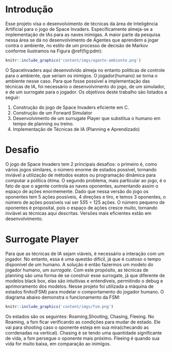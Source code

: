 # Introdução {#intro}
Esse projeto visa o desenvolvimento de técnicas da área de Inteligência Artificial para o jogo de Space Invaders. Especificamente almeja-se a implementação de IAs para as naves inimigas. A maior parte da pesquisa nessa área se dá no desenvolvimento de Agentes que aprendem a jogar contra o ambiente, no estilo de um processo de decisão de Markov conforme ilustramos na Figura \@ref(fig:pdm):


```r
knitr::include_graphics('content/imgs/agente-ambiente.png')
```

O SpaceInvaders aqui desenvolvido almeja no entanto politicas de controle para o ambiente, que seriam os inimigos. O jogador(humano) se torna o ambiente nesse caso. Para que fosse possível a implementação das técnicas de IA, foi necessário o desenvolvimento do jogo, de um simulador, e de um surrogate para o jogador. 
Os objetivos deste trabalho são listados a seguir:

1. Construção do jogo de Space Invaders eficiente em C.
2. Construção de um Forward Simulator
3. Desenvolvimento de um surrugate Player que substitua o humano em tempo de planning ou treino.
4. Implementação de Técnicas de IA (Planning e Aprendizado)

# Desafio 

O jogo de Space Invaders tem 2 principais desafios: o primeiro é, como vários jogos similares, o número enorme de estados possível, tornando inviável a utilização de métodos exatos ou programação dinâmica para computar a política ótima. O segundo problema, mais particular ao jogo, é o fato de que o agente controla as naves oponentes, aumentando assim o espaço de ações enormemente. Dado que nessa versão do jogo os oponentes tem 5 ações possíveis, 4 direções e tiro, e temos 3 oponentes, o número de ações possíveis vai ser 5*5*5 = 125 ações. O número pequeno de oponentes é proposital, pois o espaço de ações cresce muito, tornando inviável as técnicas aqui descritas. Versões mais eficientes estão em desenvolvimento.

# Surrogate Player
Para que as técnicas de IA sejam viáveis, é necessário a interação com um jogador. No entanto, essa é uma questão difícil, já que é custoso o tempo disponível de um humano. A solução é então fazermos um modelo do jogador humano, um *surrogate*. 
Com este propósito, as técnicas de planning são uma forma de se construir esse surrogate, já que diferente de modelos black box, elas são intuitivas e entendíveis, permitindo o debug e aprimoramento dos modelos.
Nesse projeto foi utilizada a máquina de estados finito(FSM) para modelar o comportamento do jogador humano. O diagrama abaixo demonstra o funcionamento da FSM:

```r
knitr::include_graphics('content/imgs/fsm.png')
```

Os estados são os seguintes: Roaming,Shooting, Chasing, Fleeing. 
No Roaming, a fsm ficar verificando as condições para mudar de estado. Ele vai para shooting caso o oponente esteja em sua mira(checando as corrdenadas na vertical). Chasing é se tendo uma quantidade significante de vida, a fsm persegue o oponente mais próximo. Fleeing é quando sua vida for muito baixa, em comparação ao inimigos. 
